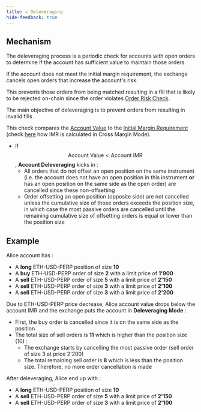 ```yaml
---
title: ☠️ Deleveraging
hide-feedback: true
---
```

## Mechanism

The deleveraging process is a periodic check for accounts with open orders to determine if the account has sufficient value to maintain those orders.

If the account does not meet the initial margin requirement, the exchange cancels open orders that increase the account's risk.

This prevents those orders from being matched resulting in a fill that is likely to be rejected on-chain since the order violates [Order Risk Check](broken-reference/).

The main objective of deleveraging is to prevent orders from resulting in invalid fills

This check compares the [Account Value](margin-term-reference#account-value-usd) to the [Initial Margin Requirement](margin-term-reference#margin-requirement) (check [here](cross-margin-requirement#initial-margin-requirement-imr) how IMR is calculated in Cross Margin Mode).

* If $$\text{Account Value} < \text{Account IMR}$$, **Account Deleveraging** kicks in :
  * All orders that do not offset an open position on the same instrument (i.e. the account does not have an open position in this instrument **or** has an open position on the same side as the open order) are cancelled since these non-offsetting
  * Order offsetting an open position (opposite side) are not cancelled unless the cumulative size of those orders exceeds the position size, in which case the most passive orders are cancelled until the remaining cumulative size of offsetting orders is equal or lower than the position size

## Example

Alice account has :

* A **long** ETH-USD-PERP position of size **10**
* A **buy** ETH-USD-PERP order of size **2** with a limit price of **1'900**
* A **sell** ETH-USD-PERP order of size **5** with a limit price of **2'150**
* A **sell** ETH-USD-PERP order of size **3** with a limit price of **2'100**
* A **sell** ETH-USD-PERP order of size **3** with a limit price of **2'200**

Due to ETH-USD-PERP price decrease, Alice account value drops below the account IMR and the exchange puts the account in **Deleveraging Mode** :

* First, the buy order is cancelled since it is on the same side as the position
* The total size of sell orders is **11** which is higher than the position size (10) :
  * The exchange starts by cancelling the most passive order (sell order of size 3 at price 2'200)
  * The total remaining sell order is **8** which is less than the position size. Therefore, no more order cancellation is made

After deleveraging, Alice end up with :

* A **long** ETH-USD-PERP position of size **10**
* A **sell** ETH-USD-PERP order of size **5** with a limit price of **2'150**
* A **sell** ETH-USD-PERP order of size **3** with a limit price of **2'100**
